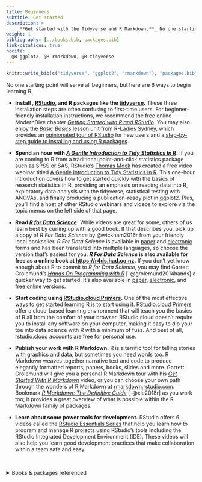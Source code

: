 ```yaml
---
title: Beginners
subtitle: Get started
description: >
    _**Get started with the Tidyverse and R Markdown.**_ No one starting point will serve all beginners, but here are 6 ways to begin learning R.
weight: 1
bibliography: [../books.bib, packages.bib] 
link-citations: true
nocite: | 
  @R-ggplot2, @R-rmarkdown, @R-tidyverse
---
```


```r
knitr::write_bib(c("tidyverse", "ggplot2", "rmarkdown"), "packages.bib") 
```


No one starting point will serve all beginners, but here are 6 ways to begin learning R.

- __Install [<i class="fab fa-r-project"></i>](https://cloud.r-project.org/), [RStudio](http://www.rstudio.com/download), and R packages like the [tidyverse](https://www.tidyverse.org/).__ These three installation steps are often confusing to first-time users. For beginner-friendly installation instructions, we recommend the free online ModernDive chapter [_Getting Started with R and RStudio_](https://moderndive.netlify.com/1-getting-started.html). You may also enjoy the [_Basic Basics_](https://rladiessydney.org/post/2018/11/05/basicbasics/) lesson unit from [R-Ladies Sydney](https://rladiessydney.org), which provides an [opinionated tour of RStudio](https://rladiessydney.org/post/2018/11/05/basicbasics-1/) for new users and a [step-by-step guide to installing and using R packages](https://rladiessydney.org/post/2018/11/05/basicbasics-2/).

- __Spend an hour with [*A Gentle Introduction to Tidy Statistics In R*](https://resources.rstudio.com/webinars/a-gentle-introduction-to-tidy-statistics-in-r).__ If you are coming to R from a traditional point-and-click statistics package such as SPSS or SAS, RStudio's [Thomas Mock](https://twitter.com/thomas_mock) has created a free video webinar titled [A Gentle Introduction to Tidy Statistics In R](https://resources.rstudio.com/webinars/a-gentle-introduction-to-tidy-statistics-in-r). This one-hour introduction covers how to get started quickly with the basics of research statistics in R, providing an emphasis on reading data into R, exploratory data analysis with the tidyverse, statistical testing with ANOVAs, and finally producing a publication-ready plot in ggplot2. Plus, you'll find a host of other RStudio webinars and videos to explore via the topic menus on the left side of that page.

- __Read [*R for Data Science*](https://r4ds.had.co.nz).__ While videos are great for some, others of us learn best by curling up with a good book. If that describes you, pick up a copy of *R For Data Science* by @wickham2016r from your friendly local bookseller. *R For Data Science* is available in [paper](https://www.amazon.com/Data-Science-Transform-Visualize-Model-dp-1491910399/dp/1491910399/ref=mt_paperback?_encoding=UTF8&me=&qid=1562083100) and [electronic](https://www.amazon.com/Data-Science-Transform-Visualize-Model-ebook-dp-B01NAJAEN5/dp/B01NAJAEN5/ref=mt_kindle?_encoding=UTF8&me=&qid=1562083100) forms and has been translated into multiple languages, so choose the version that's easiest for you. **_R For Data Science_ is also available for free as a online book at [https://r4ds.had.co.nz](https://r4ds.had.co.nz).** If you don't yet know enough about R to commit to *R for Data Science*, you may find Garrett Grolemund's [*Hands On Programming with R*](https://rstudio-education.github.io/hopr/) [-@grolemund2014hands] a quicker way to get started. It's also available in [paper](https://www.amazon.com/Hands-Programming-Write-Functions-Simulations/dp/1449359019), [electronic](https://www.amazon.com/Hands-Programming-Write-Functions-Simulations-ebook-dp-B00LPUIB8C/dp/B00LPUIB8C/ref=mt_kindle?_encoding=UTF8&me=&qid=), and [free online versions](https://rstudio-education.github.io/hopr/).

- __Start coding using [RStudio.cloud Primers](https://rstudio.cloud/learn/primers).__ One of the most effective ways to get started learning R is to start using it. [RStudio.cloud Primers](https://rstudio.cloud/learn/primers) offer a cloud-based learning environment that will teach you the basics of R all from the comfort of your browser. RStudio.cloud doesn't require you to install any software on your computer, making it easy to dip your toe into data science with R with a minimum of fuss. And best of all, rstudio.cloud accounts are free for personal use.

- __Publish your work with R Markdown.__ R is a terrific tool for telling stories with graphics and data, but sometimes you need words too. R Markdown weaves together narrative text and code to produce elegantly formatted reports, papers, books, slides and more. Garrett Grolemund will give you a personal R Markdown tour with his [*Get Started With R Markdown*](https://resources.rstudio.com/the-essentials-of-data-science/getting-started-with-r-markdown-60-02) video, or you can choose your own path through the wonders of R Markdown at [rmarkdown.rstudio.com](https://rmarkdown.rstudio.com). Bookmark [*R Markdown: The Definitive Guide*](https://rstudio-education.github.io/hopr/) [-@xie2018r] as you work too; it provides a great overview of what is possible within the R Markdown family of packages.

- __Learn about some power tools for development.__ RStudio offers 6 videos called the [RStudio Essentials Series](https://resources.rstudio.com) that help you learn how to program and manage R projects using RStudio's tools including the RStudio Integrated Development Environment (IDE). These videos will also help you learn good development practices that make collaboration within a team safe and easy.

\


<details><summary>Books & packages referenced</summary>
<p>



